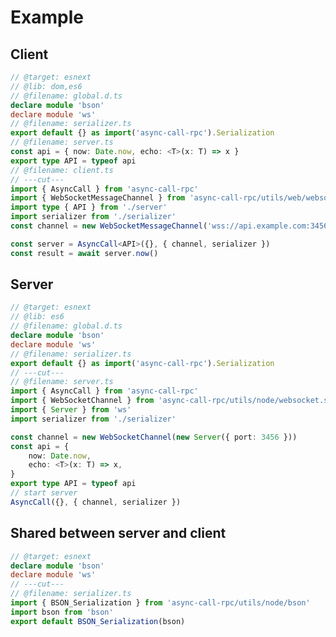 # Example

## Client

<style>{'code+a{display:none;}'}</style>

```ts twoslash
// @target: esnext
// @lib: dom,es6
// @filename: global.d.ts
declare module 'bson'
declare module 'ws'
// @filename: serializer.ts
export default {} as import('async-call-rpc').Serialization
// @filename: server.ts
const api = { now: Date.now, echo: <T>(x: T) => x }
export type API = typeof api
// @filename: client.ts
// ---cut---
import { AsyncCall } from 'async-call-rpc'
import { WebSocketMessageChannel } from 'async-call-rpc/utils/web/websocket.client'
import type { API } from './server'
import serializer from './serializer'
const channel = new WebSocketMessageChannel('wss://api.example.com:3456/')

const server = AsyncCall<API>({}, { channel, serializer })
const result = await server.now()
```

## Server

```ts twoslash
// @target: esnext
// @lib: es6
// @filename: global.d.ts
declare module 'bson'
declare module 'ws'
// @filename: serializer.ts
export default {} as import('async-call-rpc').Serialization
// ---cut---
// @filename: server.ts
import { AsyncCall } from 'async-call-rpc'
import { WebSocketChannel } from 'async-call-rpc/utils/node/websocket.server'
import { Server } from 'ws'
import serializer from './serializer'

const channel = new WebSocketChannel(new Server({ port: 3456 }))
const api = {
    now: Date.now,
    echo: <T>(x: T) => x,
}
export type API = typeof api
// start server
AsyncCall({}, { channel, serializer })
```

## Shared between server and client

```ts twoslash
// @target: esnext
declare module 'bson'
declare module 'ws'
// ---cut---
// @filename: serializer.ts
import { BSON_Serialization } from 'async-call-rpc/utils/node/bson'
import bson from 'bson'
export default BSON_Serialization(bson)
```
